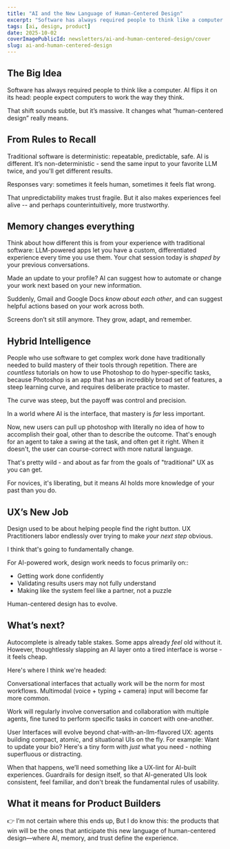 ```yaml
---
title: "AI and the New Language of Human-Centered Design"
excerpt: "Software has always required people to think like a computer. AI flips it on its head: people expect computers to work the way they think."
tags: [ai, design, product]
date: 2025-10-02
coverImagePublicId: newsletters/ai-and-human-centered-design/cover
slug: ai-and-human-centered-design
---
```


## The Big Idea

Software has always required people to think like a computer. AI flips it on its head: people expect computers to work the way they think.

That shift sounds subtle, but it’s massive. It changes what “human-centered design” really means.

## From Rules to Recall

Traditional software is deterministic: repeatable, predictable, safe.
AI is different. It’s non-deterministic - send the same input to your favorite LLM twice, and you'll get different results.

Responses vary: sometimes it feels human, sometimes it feels flat wrong.

That unpredictability makes trust fragile. But it also makes experiences feel alive -- and perhaps counterintuitively, more trustworthy.

## Memory changes everything

Think about how different this is from your experience with traditional software: LLM-powered apps let you have a custom, differentiated experience every time you use them. Your chat session today is _shaped by_ your previous conversations.

Made an update to your profile? AI can suggest how to automate or change your work  next based on your new information.

Suddenly, Gmail and Google Docs _know about each other_, and can suggest helpful actions based on your work across both.

Screens don’t sit still anymore. They grow, adapt, and remember.

## Hybrid Intelligence

People who use software to get complex work done have traditionally needed to build mastery of their tools through repetition. There are _countless_ tutorials on how to use Photoshop to do hyper-specific tasks, because Photoshop is an app that has an incredibly broad set of features, a steep learning curve, and requires deliberate practice to master.

The curve was steep, but the payoff was control and precision.

In a world where AI is the interface, that mastery is _far_ less important.

Now, new users can pull up photoshop with literally no idea of how to accomplish their goal, other than to describe the outcome. That's enough for an agent to take a swing at the task, and often get it right. When it doesn't, the user can course-correct with more natural language.

That's pretty wild - and about as far from the goals of "traditional" UX as you can get.

For novices, it's liberating, but it means AI holds more knowledge of your past than you do.

## UX’s New Job

Design used to be about helping people find the right button. UX Practitioners labor endlessly over trying to make _your next step_ obvious.

I think that's going to fundamentally change.

For AI-powered work, design work needs to focus primarily on::
- Getting work done confidently
- Validating results users may not fully understand
- Making like the system feel like a partner, not a puzzle

Human-centered design has to evolve.

## What’s next?

Autocomplete is already table stakes. Some apps already _feel_ old without it. However, thoughtlessly slapping an AI layer onto a tired interface is worse - it feels cheap.

Here's where I think we're headed:

Conversational interfaces that actually work will be the norm for most workflows. Multimodal (voice + typing + camera) input will become far more common.

Work will regularly involve conversation and collaboration with multiple agents, fine tuned to perform specific tasks in concert with one-another.

User Interfaces will evolve beyond chat-with-an-llm-flavored UX: agents building compact, atomic, and situational UIs on the fly. For example: Want to update your bio? Here's a tiny form with _just_ what you need - nothing superfluous or distracting.

When that happens, we’ll need something like a UX-lint for AI-built experiences. Guardrails for design itself, so that AI-generated UIs look consistent, feel familiar, and don't break the fundamental rules of usability.

## What it means for Product Builders

👉 I’m not certain where this ends up, But I do know this: the products that win will be the ones that anticipate this new language of human-centered design—where AI, memory, and trust define the experience.
